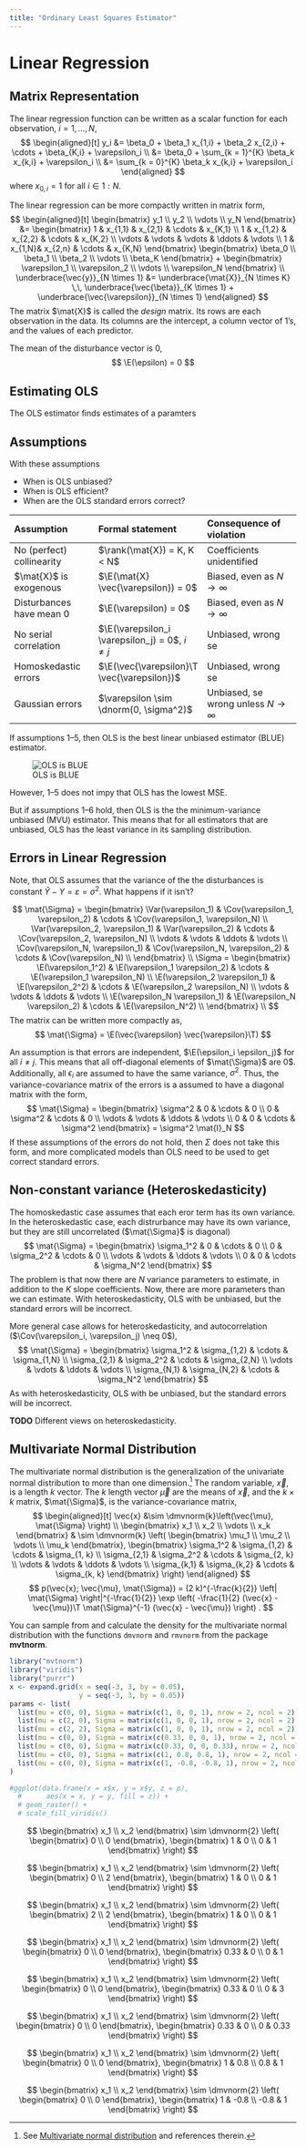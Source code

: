 ```yaml
---
title: "Ordinary Least Squares Estimator"
---
```


# Linear Regression 

## Matrix Representation

The linear regression function can be written as a scalar function for each observation, $i = 1, \dots, N$,
$$
\begin{aligned}[t]
y_i &= \beta_0 + \beta_1 x_{1,i} + \beta_2 x_{2,i} + \cdots + \beta_{K,i} + \varepsilon_i \\
 &= \beta_0 + \sum_{k = 1}^{K} \beta_k x_{k,i} + \varepsilon_i \\
&= \sum_{k = 0}^{K} \beta_k x_{k,i} + \varepsilon_i
\end{aligned}
$$
where $x_{0,i} = 1$ for all $i \in 1:N$.

The linear regression can be more compactly written in matrix form,
$$
\begin{aligned}[t]
\begin{bmatrix}
y_1 \\
y_2 \\
\vdots \\
y_N
\end{bmatrix} &=
\begin{bmatrix} 
1 & x_{1,1} & x_{2,1} & \cdots & x_{K,1} \\
1 & x_{1,2} & x_{2,2} & \cdots & x_{K,2} \\
\vdots & \vdots & \vdots & \ddots & \vdots \\
1 & x_{1,N}& x_{2,n} & \cdots & x_{K,N}
\end{bmatrix}
\begin{bmatrix} 
\beta_0 \\
\beta_1 \\
\beta_2 \\
\vdots \\
\beta_K
\end{bmatrix}
+ 
\begin{bmatrix}
\varepsilon_1 \\
\varepsilon_2 \\
\vdots \\
\varepsilon_N
\end{bmatrix}
\\
\underbrace{\vec{y}}_{N \times 1} &= \underbrace{\mat{X}}_{N \times K} \,\, \underbrace{\vec{\beta}}_{K \times 1} + \underbrace{\vec{\varepsilon}}_{N \times 1}
\end{aligned}
$$
The matrix $\mat{X}$ is called the *design* matrix.
Its rows are each observation in the data.
Its columns are the intercept, a column vector of 1's, and the values of each predictor.

The mean of the disturbance vector is 0,
$$
\E(\epsilon) = 0
$$

## Estimating OLS

The OLS estimator finds estimates of a paramters


## Assumptions 

With these assumptions

- When is OLS unbiased?
- When is OLS efficient?
- When are the OLS standard errors correct?

| Assumption | Formal statement | Consequence of violation |
|:-------------------|:-------------------|:-----------------------|
| No (perfect) collinearity | $\rank(\mat{X}) = K, K < N$ | Coefficients unidentified |
| $\mat{X}$ is exogenous | $\E(\mat{X} \vec{\varepsilon}) = 0$ | Biased, even as $N \to \infty$ |
| Disturbances have mean 0 | $\E(\varepsilon) = 0$ | Biased, even as $N \to \infty$ |
| No serial correlation | $\E(\varepsilon_i \varepsilon_j) = 0$, $i \neq j$ | Unbiased, wrong se |
| Homoskedastic errors | $\E(\vec{\varepsilon}\T \vec{\varepsilon})$ | Unbiased, wrong se |
| Gaussian errors | $\varepsilon \sim \dnorm(0, \sigma^2)$ | Unbiased, se wrong unless $N \to \infty$ |

If assumptions 1--5, then OLS is the best linear unbiased estimator (BLUE) estimator.


![OLS is BLUE](tobias-funke-blue.jpeg)


However, 1--5 does not impy that OLS has the lowest MSE.

But if assumptions 1--6 hold, then OLS is the the minimum-variance unbiased (MVU) estimator.
This means that for all estimators that are unbiased, OLS has the least variance in its sampling distribution.

## Errors in Linear Regression

Note, that OLS assumes that the variance of the the disturbances is constant $\hat{Y} - Y = \varepsilon = \sigma^2$.
What happens if it isn't? 

$$
\mat{\Sigma} =
\begin{bmatrix}
\Var(\varepsilon_1) & \Cov(\varepsilon_1, \varepsilon_2) & \cdots & \Cov(\varepsilon_1, \varepsilon_N) \\
\Var(\varepsilon_2, \varepsilon_1) & \Var(\varepsilon_2) & \cdots & \Cov(\varepsilon_2, \varepsilon_N) \\
\vdots & \vdots & \ddots & \vdots \\
\Cov(\varepsilon_N, \varepsilon_1) & \Cov(\varepsilon_N, \varepsilon_2) & \cdots & \Cov(\varepsilon_N) \\
\end{bmatrix} \\
\Sigma =
\begin{bmatrix}
\E(\varepsilon_1^2) & \E(\varepsilon_1 \varepsilon_2) & \cdots & \E(\varepsilon_1 \varepsilon_N) \\
\E(\varepsilon_2 \varepsilon_1) & \E(\varepsilon_2^2) & \cdots & \E(\varepsilon_2 \varepsilon_N) \\
\vdots & \vdots & \ddots & \vdots \\
\E(\varepsilon_N \varepsilon_1) & \E(\varepsilon_N \varepsilon_2) & \cdots & \E(\varepsilon_N^2) \\
\end{bmatrix} \\
$$
The matrix can be written more compactly as,
$$
\mat{\Sigma} = \E(\vec{\varepsilon} \vec{\varepsilon}\T)
$$

An assumption is that errors are independent, $\E(\epsilon_i \epsilon_j)$ for all $i \neq j$.
This means that all off-diagonal elements of $\mat{\Sigma}$ are 0$.
Additionally, all $\epsilon_i$ are assumed to have the same variance, $\sigma^2$.
Thus, the variance-covariance matrix of the errors is a assumed to have a diagonal matrix with the form,
$$
\mat{\Sigma} = 
\begin{bmatrix}
\sigma^2 & 0 & \cdots & 0 \\
0 & \sigma^2 & \cdots & 0 \\
\vdots & \vdots & \ddots & \vdots \\
0 & 0 & \cdots & \sigma^2
\end{bmatrix} 
= \sigma^2 \mat{I}_N
$$
If these assumptions of the errors do not hold, then $\Sigma$ does not take this form, and more complicated models than OLS need to be used to get correct standard errors.

## Non-constant variance (Heteroskedasticity)

The homoskedastic case assumes that each eror term has its own variance. 
In the heteroskedastic case, each distrurbance may have its own variance, but they are still uncorrelated ($\mat{\Sigma}$ is diagonal)
$$
\mat{\Sigma} = 
\begin{bmatrix}
\sigma_1^2 & 0 & \cdots & 0 \\
0 & \sigma_2^2 & \cdots & 0 \\
\vdots & \vdots & \ddots & \vdots \\
0 & 0 & \cdots & \sigma_N^2
\end{bmatrix}
$$
The problem is that now there are $N$ variance parameters to estimate, in addition to the $K$ slope coefficients.
Now, there are more parameters than we can estimate.
With heteroskedasticity, OLS with be unbiased, but the standard errors will be incorrect.

More general case allows for heteroskedasticity, and autocorrelation ($\Cov(\varepsilon_i, \varepsilon_j) \neq 0$),
$$
\mat{\Sigma} = 
\begin{bmatrix}
\sigma_1^2 & \sigma_{1,2} & \cdots & \sigma_{1,N} \\
\sigma_{2,1} & \sigma_2^2 & \cdots & \sigma_{2,N} \\
\vdots & \vdots & \ddots & \vdots \\
\sigma_{N,1} & \sigma_{N,2} & \cdots & \sigma_N^2
\end{bmatrix} 
$$
As with heteroskedasticity, OLS with be unbiased, but the standard errors will be incorrect.

**TODO** Different views on heteroskedasticity.


## Multivariate Normal Distribution


The multivariate normal distribution is the generalization of the univariate normal distribution to more than one dimension.[^mvnorm]
The random variable, $\vec{x}$, is a length $k$ vector.
The $k$ length vector $\vec{\mu}$ are the means of $\vec{x}$, and the $k \times k$ matrix, $\mat{\Sigma}$, is the variance-covariance matrix,
$$
\begin{aligned}[t]
\vec{x} &\sim \dmvnorm{k}\left(\vec{\mu}, \mat{\Sigma} \right) \\
\begin{bmatrix}
x_1 \\
x_2 \\
\vdots \\
x_k
\end{bmatrix}
& \sim
\dmvnorm{k}
\left(
  \begin{bmatrix}
  \mu_1 \\
  \mu_2 \\
  \vdots \\
  \mu_k
  \end{bmatrix},
  \begin{bmatrix}
  \sigma_1^2 & \sigma_{1,2} & \cdots & \sigma_{1, k} \\
  \sigma_{2,1} & \sigma_2^2 & \cdots & \sigma_{2, k} \\
  \vdots & \vdots & \ddots & \vdots \\
  \sigma_{k,1} & \sigma_{k,2} & \cdots & \sigma_{k, k}
  \end{bmatrix}
\right)
\end{aligned}
$$
$$
p(\vec{x}; \vec{\mu}, \mat{\Sigma}) =
(2 k)^{-\frac{k}{2}}
\left| \mat{\Sigma} \right|^{-\frac{1}{2}}
\exp \left( -\frac{1}{2} (\vec{x} - \vec{\mu})\T \mat{\Sigma}^{-1} (\vec{x} - \vec{\mu}) \right) .
$$

You can sample from and calculate the density for the multivariate normal distribution with the functions `dmvnorm` and `rmvnorm` from the package **mvtnorm**.

```r
library("mvtnorm")
library("viridis")
library("purrr")
x <- expand.grid(x = seq(-3, 3, by = 0.05),
                 y = seq(-3, 3, by = 0.05))
params <- list(
  list(mu = c(0, 0), Sigma = matrix(c(1, 0, 0, 1), nrow = 2, ncol = 2)),
  list(mu = c(2, 0), Sigma = matrix(c(1, 0, 0, 1), nrow = 2, ncol = 2)),
  list(mu = c(2, 2), Sigma = matrix(c(1, 0, 0, 1), nrow = 2, ncol = 2)),
  list(mu = c(0, 0), Sigma = matrix(c(0.33, 0, 0, 1), nrow = 2, ncol = 2)),
  list(mu = c(0, 0), Sigma = matrix(c(0.33, 0, 0, 0.33), nrow = 2, ncol = 2)),
  list(mu = c(0, 0), Sigma = matrix(c(1, 0.8, 0.8, 1), nrow = 2, ncol = 2)),
  list(mu = c(0, 0), Sigma = matrix(c(1, -0.8, -0.8, 1), nrow = 2, ncol = 2))
)

#ggplot(data.frame(x = x$x, y = x$y, z = p),
  #      aes(x = x, y = y, fill = z)) +
  # geom_raster() +
  # scale_fill_viridis()

```

$$
\begin{bmatrix}
  x_1 \\
  x_2
\end{bmatrix}
\sim \dmvnorm{2}
\left(
  \begin{bmatrix}
    0 \\
    0
  \end{bmatrix},
  \begin{bmatrix}
    1 & 0 \\
    0 & 1
  \end{bmatrix}
\right)
$$

$$
\begin{bmatrix}
  x_1 \\
  x_2
\end{bmatrix}
\sim \dmvnorm{2}
\left(
  \begin{bmatrix}
    0 \\
    2
  \end{bmatrix},
  \begin{bmatrix}
    1 & 0 \\
    0 & 1
  \end{bmatrix}
\right)
$$

$$
\begin{bmatrix}
  x_1 \\
  x_2
\end{bmatrix}
\sim \dmvnorm{2}
\left(
  \begin{bmatrix}
    2 \\
    2
  \end{bmatrix},
  \begin{bmatrix}
    1 & 0 \\
    0 & 1
  \end{bmatrix}
\right)
$$

$$
\begin{bmatrix}
  x_1 \\
  x_2
\end{bmatrix}
\sim \dmvnorm{2}
\left(
  \begin{bmatrix}
    0 \\
    0
  \end{bmatrix},
  \begin{bmatrix}
    0.33 & 0 \\
    0 & 1
  \end{bmatrix}
\right)
$$

$$
\begin{bmatrix}
  x_1 \\
  x_2
\end{bmatrix}
\sim \dmvnorm{2}
\left(
  \begin{bmatrix}
    0 \\
    0
  \end{bmatrix},
  \begin{bmatrix}
    0.33 & 0 \\
    0 & 3
  \end{bmatrix}
\right)
$$

$$
\begin{bmatrix}
  x_1 \\
  x_2
\end{bmatrix}
\sim \dmvnorm{2}
\left(
  \begin{bmatrix}
    0 \\
    0
  \end{bmatrix},
  \begin{bmatrix}
    0.33 & 0 \\
    0 & 0.33
  \end{bmatrix}
\right)
$$

$$
\begin{bmatrix}
  x_1 \\
  x_2
\end{bmatrix}
\sim \dmvnorm{2}
\left(
  \begin{bmatrix}
    0 \\
    0
  \end{bmatrix},
  \begin{bmatrix}
    1 & 0.8 \\
    0.8 & 1
  \end{bmatrix}
\right)
$$

$$
\begin{bmatrix}
  x_1 \\
  x_2
\end{bmatrix}
\sim \dmvnorm{2}
\left(
  \begin{bmatrix}
    0 \\
    0
  \end{bmatrix},
  \begin{bmatrix}
    1 & -0.8 \\
    -0.8 & 1
  \end{bmatrix}
\right)
$$

[^mvnorm]: See [Multivariate normal distribution](https://en.wikipedia.org/wiki/Multivariate_normal_distribution) and references therein.
